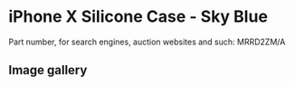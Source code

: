 
# iPhone X Silicone Case - Sky Blue

Part number, for search engines, auction websites and such: MRRD2ZM/A

## Image gallery

<div style={{ width: '100%', maxWidth: '768px' }}>
<GalleryComponent
    images={[
      {
        original: "/everysource/MRRD2.webp",
        thumbnail: "/everypreview/MRRD2.webp",
      },
      {
        original: "/everysource/MRRD2_AV1_SILVER.webp",
        thumbnail: "/everypreview/MRRD2_AV1_SILVER.webp",
      },
      {
        original: "/everysource/MRRD2_AV1_SPACE_GRAY.webp",
        thumbnail: "/everypreview/MRRD2_AV1_SPACE_GRAY.webp",
      },
      {
        original: "/everysource/MRRD2_AV2.webp",
        thumbnail: "/everypreview/MRRD2_AV2.webp",
      }
    ]}
  />
</div>
